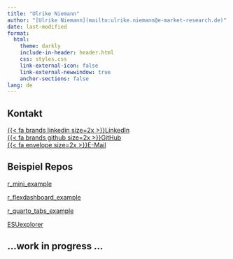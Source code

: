 ```yaml
---
title: "Ulrike Niemann"
author: "[Ulrike Niemann](mailto:ulrike.niemann@e-market-research.de)"
date: last-modified
format: 
  html:
    theme: darkly
    include-in-header: header.html
    css: styles.css
    link-external-icon: false
    link-external-newwindow: true
    anchor-sections: false
lang: de
---
```


## Kontakt

<!-- Terminal cd Projektordner: quarto install extension quarto-ext/fontawesome -->
<!-- https://www.youtube.com/watch?v=u8EOVOjX13Y -->

[{{< fa brands linkedin size=2x >}}LinkedIn](https://de.linkedin.com/in/ulrike-niemann-61007540)  
[{{< fa brands github size=2x >}}GitHub](https://de.linkedin.com/in/ulrike-niemann-61007540)  
[{{< fa envelope size=2x >}}E-Mail](mailto:ulrike.niemann@e-market-research.de)

## Beispiel Repos

[r_mini_example](https://ulrikeniemann.github.io/r_mini_example/)

[r_flexdashboard_example](https://ulrikeniemann.github.io/r_flexdashboard_example/)

[r_quarto_tabs_example](https://ulrikeniemann.github.io/r_quarto_tabs_example/)

[ESUexplorer](https://ulrikeniemann.shinyapps.io/esuexplorer/)

## ...work in progress ...


